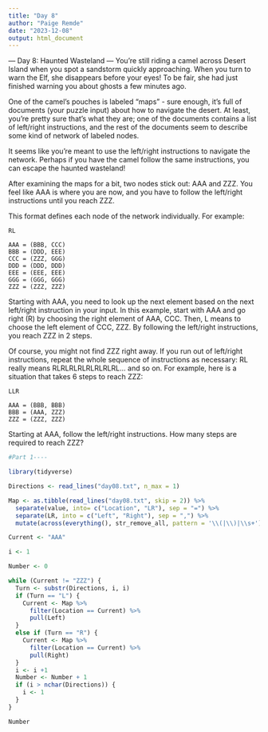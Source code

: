 ```yaml
---
title: "Day 8"
author: "Paige Remde"
date: "2023-12-08"
output: html_document
---
```

--- Day 8: Haunted Wasteland ---
You're still riding a camel across Desert Island when you spot a sandstorm quickly approaching. When you turn to warn the Elf, she disappears before your eyes! To be fair, she had just finished warning you about ghosts a few minutes ago.

One of the camel's pouches is labeled "maps" - sure enough, it's full of documents (your puzzle input) about how to navigate the desert. At least, you're pretty sure that's what they are; one of the documents contains a list of left/right instructions, and the rest of the documents seem to describe some kind of network of labeled nodes.

It seems like you're meant to use the left/right instructions to navigate the network. Perhaps if you have the camel follow the same instructions, you can escape the haunted wasteland!

After examining the maps for a bit, two nodes stick out: AAA and ZZZ. You feel like AAA is where you are now, and you have to follow the left/right instructions until you reach ZZZ.

This format defines each node of the network individually. For example:

```
RL

AAA = (BBB, CCC)
BBB = (DDD, EEE)
CCC = (ZZZ, GGG)
DDD = (DDD, DDD)
EEE = (EEE, EEE)
GGG = (GGG, GGG)
ZZZ = (ZZZ, ZZZ)
```

Starting with AAA, you need to look up the next element based on the next left/right instruction in your input. In this example, start with AAA and go right (R) by choosing the right element of AAA, CCC. Then, L means to choose the left element of CCC, ZZZ. By following the left/right instructions, you reach ZZZ in 2 steps.

Of course, you might not find ZZZ right away. If you run out of left/right instructions, repeat the whole sequence of instructions as necessary: RL really means RLRLRLRLRLRLRLRL... and so on. For example, here is a situation that takes 6 steps to reach ZZZ:

```
LLR

AAA = (BBB, BBB)
BBB = (AAA, ZZZ)
ZZZ = (ZZZ, ZZZ)
```

Starting at AAA, follow the left/right instructions. How many steps are required to reach ZZZ?

```r

#Part 1----

library(tidyverse)

Directions <- read_lines("day08.txt", n_max = 1)

Map <- as.tibble(read_lines("day08.txt", skip = 2)) %>%
  separate(value, into= c("Location", "LR"), sep = "=") %>%
  separate(LR, into = c("Left", "Right"), sep = ",") %>%
  mutate(across(everything(), str_remove_all, pattern = '\\(|\\)|\\s+'))

Current <- "AAA"

i <- 1

Number <- 0

while (Current != "ZZZ") {
  Turn <- substr(Directions, i, i)
  if (Turn == "L") {
    Current <- Map %>%
      filter(Location == Current) %>%
      pull(Left)
  }
  else if (Turn == "R") {
    Current <- Map %>%
      filter(Location == Current) %>%
      pull(Right)
  }
  i <- i +1
  Number <- Number + 1
  if (i > nchar(Directions)) {
    i <- 1
  }
}

Number

```